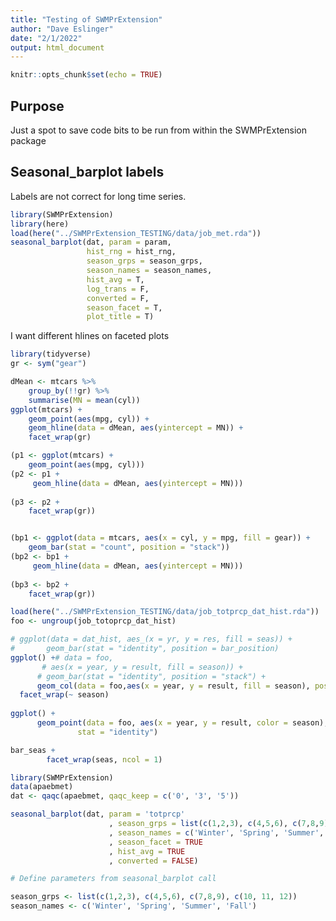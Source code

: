 ```yaml
---
title: "Testing of SWMPrExtension"
author: "Dave Eslinger"
date: "2/1/2022"
output: html_document
---
```


```r
knitr::opts_chunk$set(echo = TRUE)
```

## Purpose

Just a spot to save code bits to be run from within the SWMPrExtension package

## Seasonal_barplot labels

Labels are not correct for long time series.

```r
library(SWMPrExtension)
library(here)
load(here("../SWMPrExtension_TESTING/data/job_met.rda"))
seasonal_barplot(dat, param = param, 
                 hist_rng = hist_rng, 
                 season_grps = season_grps, 
                 season_names = season_names, 
                 hist_avg = T, 
                 log_trans = F, 
                 converted = F, 
                 season_facet = T, 
                 plot_title = T)
```

I want different hlines on faceted plots
```r
library(tidyverse)
gr <- sym("gear")

dMean <- mtcars %>%
    group_by(!!gr) %>%
    summarise(MN = mean(cyl))
ggplot(mtcars) +
    geom_point(aes(mpg, cyl)) +
    geom_hline(data = dMean, aes(yintercept = MN)) +
    facet_wrap(gr)

(p1 <- ggplot(mtcars) +
    geom_point(aes(mpg, cyl)))
(p2 <- p1 +
     geom_hline(data = dMean, aes(yintercept = MN)))
 
(p3 <- p2 +
    facet_wrap(gr))


(bp1 <- ggplot(data = mtcars, aes(x = cyl, y = mpg, fill = gear)) +
    geom_bar(stat = "count", position = "stack"))
(bp2 <- bp1 +
     geom_hline(data = dMean, aes(yintercept = MN)))
 
(bp3 <- bp2 +
    facet_wrap(gr))

```


```r
load(here("../SWMPrExtension_TESTING/data/job_totprcp_dat_hist.rda"))
foo <- ungroup(job_totoprcp_dat_hist)

# ggplot(data = dat_hist, aes_(x = yr, y = res, fill = seas)) +
#       geom_bar(stat = "identity", position = bar_position) 
ggplot() +# data = foo, 
       # aes(x = year, y = result, fill = season)) +
      # geom_bar(stat = "identity", position = "stack") +
      geom_col(data = foo,aes(x = year, y = result, fill = season), position = "stack") +
  facet_wrap(~ season)
  
ggplot() +
      geom_point(data = foo, aes(x = year, y = result, color = season),
               stat = "identity")
```

```r
bar_seas +
        facet_wrap(seas, ncol = 1)
```

```r
library(SWMPrExtension)
data(apaebmet)
dat <- qaqc(apaebmet, qaqc_keep = c('0', '3', '5'))
```


```r
seasonal_barplot(dat, param = 'totprcp'
                      , season_grps = list(c(1,2,3), c(4,5,6), c(7,8,9), c(10, 11, 12))
                      , season_names = c('Winter', 'Spring', 'Summer', 'Fall')
                      , season_facet = TRUE
                      , hist_avg = TRUE
                      , converted = FALSE)

```


```r
# Define parameters from seasonal_barplot call

season_grps <- list(c(1,2,3), c(4,5,6), c(7,8,9), c(10, 11, 12))
season_names <- c('Winter', 'Spring', 'Summer', 'Fall')



```

